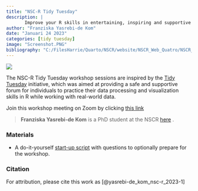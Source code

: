 ```yaml
---
title: "NSC-R Tidy Tuesday"
description: |
       Improve your R skills in entertaining, inspiring and supportive sessions moderated by your own colleagues.
author: "Franziska Yasrebi-de Kom"
date: "Januari 24 2023"
categories: [tidy tuesday]
image: "Screenshot.PNG"
bibliography: "C:/FilesHarrie/Quarto/NSCR/website/NSCR_Web_Quatro/NSCR_Blog_Quarto/references/references.bib"
---
```


![](Screenshot.PNG)

The NSC-R Tidy Tuesday workshop sessions are inspired by the [Tidy Tuesday](https://www.tidytuesday.com/) initiative, which was aimed at providing a safe and supportive forum for individuals to practice their data processing and visualization skills in R while working with real-world data.

Join this workshop meeting on Zoom by clicking [this link](https://us02web.zoom.us/j/81146395699?pwd=cG5FNWxZRC9aOUhxV2s0UUVXMW9EQT09)

> **Franziska Yasrebi-de Kom** is a PhD student at the NSCR [here](https://nscr.nl/en/medewerker/franziska-yasrebi-msc/) .

### Materials

-   A do-it-yourself [start-up script](Franziska_tidy_tuesday_final_empty_script_to_prepare_for_participants.R) with questions to optionally prepare for the workshop.

### Citation

For attribution, please cite this work as [@yasrebi-de_kom_nsc-r_2023-1]
